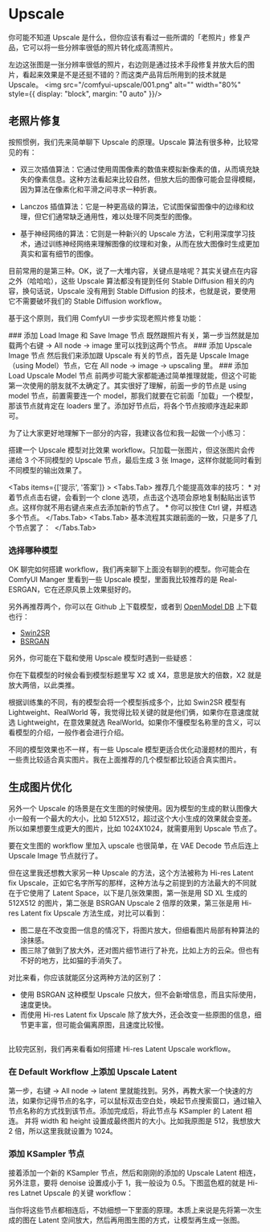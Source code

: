 
# Upscale

你可能不知道 Upscale 是什么，但你应该有看过一些所谓的「老照片」修复产品，它可以将一些分辨率很低的照片转化成高清照片。

左边这张图是一张分辨率很低的照片，右边则是通过技术手段修复并放大后的图片，看起来效果是不是还挺不错的？而这类产品背后所用到的技术就是 Upscale。
<PhotoProvider>
  <PhotoView src="/comfyui-upscale/001.png">
    <img src="/comfyui-upscale/001.png" alt="" width="80%" style={{ display: "block", margin: "0 auto" }}/>
  </PhotoView>
</PhotoProvider>

## 老照片修复

按照惯例，我们先来简单聊下 Upscale 的原理。Upscale 算法有很多种，比较常见的有：

* 双三次插值算法：它通过使用周围像素的数值来模拟新像素的值，从而填充缺失的像素信息。这种方法看起来比较自然，但放大后的图像可能会显得模糊，因为算法在像素化和平滑之间寻求一种折衷。

* Lanczos 插值算法：它是一种更高级的算法，它试图保留图像中的边缘和纹理，但它们通常缺乏通用性，难以处理不同类型的图像。

* 基于神经网络的算法：它则是一种新兴的 Upscale 方法，它利用深度学习技术，通过训练神经网络来理解图像的纹理和对象，从而在放大图像时生成更加真实和富有细节的图像。

目前常用的是第三种。OK，说了一大堆内容，关键点是啥呢？其实关键点在内容之外（哈哈哈），这些 Upscale 算法都没有提到任何 Stable Diffusion 相关的内容，换句话说，Upscale 没有用到 Stable Diffusion 的技术，也就是说，要使用它不需要破坏我们的 Stable Diffusion workflow。

基于这个原则，我们用 ComfyUI 一步步实现老照片修复功能：

<Steps>
  ### 添加 Load Image 和 Save Image 节点
  既然跟照片有关，第一步当然就是加载两个右键 → All node → image 里可以找到这两个节点。
  ### 添加 Upscale Image 节点
  然后我们来添加跟 Upscale 有关的节点，首先是 Upscale Image（using Model）节点，它在 All node → image → upscaling 里。
  ### 添加 Load Upscale Model 节点
  前两步可能大家都能通过简单推理就能，但这个可能第一次使用的朋友就不太确定了。其实很好了理解，前面一步的节点是 using model 节点，前置需要连一个 model，那我们就要在它前面「加载」一个模型，那该节点就肯定在 loaders 里了。添加好节点后，将各个节点按顺序连起来即可。
</Steps>

为了让大家更好地理解下一部分的内容，我建议各位和我一起做一个小练习：

搭建一个 Upscale 模型对比效果 workflow。只加载一张图片，但这张图片会传递给 3 个不同模型的 Upscale 节点，最后生成 3 张 Image，这样你就能同时看到不同模型的输出效果了。

<Tabs items={['提示', '答案']} >
  <Tabs.Tab>
    推荐几个能提高效率的技巧：
    * 对着节点点击右键，会看到一个 clone 选项，点击这个选项会原地复制黏贴出该节点。这样你就不用右键点来点去添加新的节点了。
    * 你可以按住 Ctrl 键，并框选多个节点。
  </Tabs.Tab>
  <Tabs.Tab>
    基本流程其实跟前面的一致，只是多了几个节点罢了：
    <PhotoProvider>
      <PhotoView src="/comfyui-upscale/002.png">
        <img src="/comfyui-upscale/002.png" alt="" />
      </PhotoView>
    </PhotoProvider>
  </Tabs.Tab>
</Tabs>

### 选择哪种模型

OK 聊完如何搭建 workflow，我们再来聊下上面没有聊到的模型。你可能会在 ComfyUI Manger 里看到一些 Upscale 模型，里面我比较推荐的是 Real-ESRGAN，它在还原风景上效果挺好的。

另外再推荐两个，你可以在 Github 上下载模型，或者到 [OpenModel DB](https://openmodeldb.info/) 上下载也行：

* [Swin2SR](https://github.com/mv-lab/swin2sr)
* [BSRGAN](https://github.com/cszn/BSRGAN)

另外，你可能在下载和使用 Upscale 模型时遇到一些疑惑：

你在下载模型的时候会看到模型标题里写 X2 或 X4，意思是放大的倍数，X2 就是放大两倍，以此类推。

根据训练集的不同，有的模型会将一个模型拆成多个，比如 Swin2SR 模型有 Lightweight、RealWorld 等，我觉得比较关键的就是他们俩，如果你在意速度就选 Lightweight，在意效果就选 RealWorld。如果你不懂模型名称里的含义，可以看模型的介绍，一般作者会进行介绍。

不同的模型效果也不一样，有一些 Upscale 模型更适合优化动漫题材的图片，有一些责比较适合真实图片。我在上面推荐的几个模型都比较适合真实图片。

## 生成图片优化

另外一个 Upscale 的场景是在文生图的时候使用。因为模型的生成的默认图像大小一般有一个最大的大小，比如 512X512，超过这个大小生成的效果就会变差。所以如果想要生成更大的图片，比如 1024X1024，就需要用到 Upscale 节点了。

要在文生图的 workflow 里加入 upscale 也很简单，在 VAE Decode 节点后连上 Upscale Image 节点就行了。

但在这里我还想教大家另一种 Upscale 的方法，这个方法被称为 Hi-res Latent fix Upscale，正如它名字所写的那样，这种方法与之前提到的方法最大的不同就在于它使用了 Latent Space，以下是几张效果图，第一张是用 SD XL 生成的 512X512 的图片，第二张是 BSRGAN Upscale 2 倍厚的效果，第三张是用 Hi-res Latent fix Upscale 方法生成，对比可以看到：

* 图二是在不改变图一信息的情况下，将图片放大，但细看图片局部有种算法的涂抹感。
* 图三除了做到了放大外，还对图片细节进行了补充，比如上方的云朵。但也有不好的地方，比如猫的手消失了。

对比来看，你应该就能区分这两种方法的区别了：

* 使用 BSRGAN 这种模型 Upscale 只放大，但不会新增信息，而且实际使用，速度更快。
* 而使用 Hi-res Latent fix Upscale 除了放大外，还会改变一些原图的信息，细节更丰富，但可能会偏离原图，且速度比较慢。

<PhotoProvider>
  <PhotoView src="/comfyui-upscale/003.png">
    <img src="/comfyui-upscale/003.png" alt="" />
  </PhotoView>
</PhotoProvider>

比较完区别，我们再来看看如何搭建 Hi-res Latent Upscale workflow。
<Steps>
  ### 在 Default Workflow 上添加 Upscale Latent
  第一步，右键 → All node → latent 里就能找到。另外，再教大家一个快速的方法，如果你记得节点的名字，可以鼠标双击空白处，唤起节点搜索窗口，通过输入节点名称的方式找到该节点。添加完成后，将此节点与 KSampler 的 Latent 相连。
  并将 width 和 height 设置成最终图片的大小。比如我原图是 512，我想放大 2 倍，所以这里我就设置为 1024。
  ### 添加 KSampler 节点
  接着添加一个新的 KSampler 节点，然后和刚刚的添加的 Upscale Latent 相连，另外注意，要将 denoise 设置成小于 1，我一般设为 0.5。下图蓝色框的就是 Hi-res Latnet Upscale 的关键 workflow：
  <br/>
  <PhotoProvider>
    <PhotoView src="/comfyui-upscale/004.png">
      <img src="/comfyui-upscale/004.png" alt="" />
    </PhotoView>
  </PhotoProvider>
</Steps>

当你将这些节点都相连后，不妨细想一下里面的原理。本质上来说是先将第一次生成的图在 Latent 空间放大，然后再用图生图的方式，让模型再生成一张图。